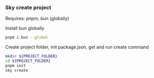 ### Sky create project
Requires: pnpm, bun (globally)

Install bun globally
```sh
pnpm i bun --global
```

Create project folder, init package.json, get and run create command
```sh
mkdir ${PROJECT_FOLDER}
cd ${PROJECT_FOLDER}
pnpm init
sky create
```
